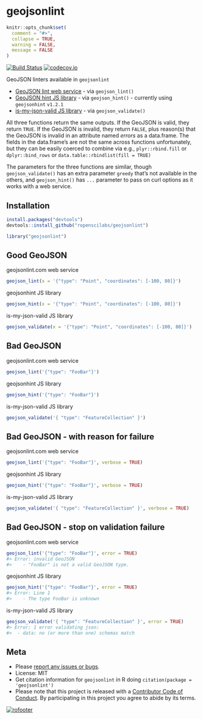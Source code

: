 geojsonlint
===========

```r
knitr::opts_chunk$set(
  comment = "#>",
  collapse = TRUE,
  warning = FALSE,
  message = FALSE
)
```

[![Build Status](https://api.travis-ci.org/ropenscilabs/geojsonlint.png)](https://travis-ci.org/ropenscilabs/geojsonlint)
[![codecov.io](https://codecov.io/github/ropenscilabs/geojsonlint/coverage.svg?branch=master)](https://codecov.io/github/ropenscilabs/geojsonlint?branch=master)

GeoJSON linters available in `geojsonlint`

* [GeoJSON lint web service](http://geojsonlint.com/) - via `geojson_lint()`
* [GeoJSON hint JS library](https://www.npmjs.com/package/geojsonhint) - via `geojson_hint()` - currently using `geojsonhint` `v1.2.1`
* [is-my-json-valid JS library](https://www.npmjs.com/package/is-my-json-valid) - via `geojson_validate()`

All three functions return the same outputs. If the GeoJSON is valid, they return `TRUE`. 
If the GeoJSON is invalid, they return `FALSE`, plus reason(s) that the GeoJSON is invalid
in an attribute named _errors_ as a data.frame. The fields in the data.frame's are not 
the same across functions unfortunately, but they can be easily coerced to combine via
e.g., `plyr::rbind.fill` or `dplyr::bind_rows` or `data.table::rbindlist(fill = TRUE)`

The parameters for the three functions are similar, though `geojson_validate()` has an 
extra parameter `greedy` that's not available in the others, and `geojson_hint()` has
`...` parameter to pass on curl options as it works with a web service.

## Installation

```r
install.packages("devtools")
devtools::install_github("ropenscilabs/geojsonlint")
```

```r
library("geojsonlint")
```

## Good GeoJSON

geojsonlint.com web service

```r
geojson_lint(x = '{"type": "Point", "coordinates": [-100, 80]}')
```

geojsonhint JS library

```r
geojson_hint(x = '{"type": "Point", "coordinates": [-100, 80]}')
```

is-my-json-valid JS library

```r
geojson_validate(x = '{"type": "Point", "coordinates": [-100, 80]}')
```

## Bad GeoJSON

geojsonlint.com web service

```r
geojson_lint('{"type": "FooBar"}')
```

geojsonhint JS library

```r
geojson_hint('{"type": "FooBar"}')
```

is-my-json-valid JS library

```r
geojson_validate('{ "type": "FeatureCollection" }')
```

## Bad GeoJSON - with reason for failure

geojsonlint.com web service

```r
geojson_lint('{"type": "FooBar"}', verbose = TRUE)
```

geojsonhint JS library

```r
geojson_hint('{"type": "FooBar"}', verbose = TRUE)
```

is-my-json-valid JS library

```r
geojson_validate('{ "type": "FeatureCollection" }', verbose = TRUE)
```

## Bad GeoJSON - stop on validation failure

geojsonlint.com web service

```r
geojson_lint('{"type": "FooBar"}', error = TRUE)
#> Error: invalid GeoJSON 
#>    - "FooBar" is not a valid GeoJSON type.
```

geojsonhint JS library

```r
geojson_hint('{"type": "FooBar"}', error = TRUE)
#> Error: Line 1
#>    - The type FooBar is unknown
```

is-my-json-valid JS library

```r
geojson_validate('{ "type": "FeatureCollection" }', error = TRUE)
#> Error: 1 error validating json:
#> 	- data: no (or more than one) schemas match
```

## Meta

* Please [report any issues or bugs](https://github.com/ropenscilabs/geojsonlint/issues).
* License: MIT
* Get citation information for `geojsonlint` in R doing `citation(package = 'geojsonlint')`
* Please note that this project is released with a [Contributor Code of Conduct](CONDUCT.md). By participating in this project you agree to abide by its terms.

[![rofooter](http://ropensci.org/public_images/github_footer.png)](http://ropensci.org)
